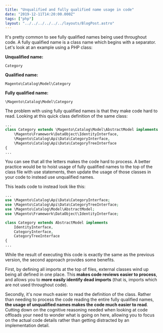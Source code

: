 ```yaml
---
title: "Unqualified and fully qualified name usage in code"
date: "2019-12-11T14:20:00.000Z"
tags: ["php"]
layout: "../../../../../../layouts/BlogPost.astro"
---
```



It's pretty common to see fully qualified names being used throughout code. A fully qualified name is a class name which begins with a separator. Let's look at an example using a PHP class:

**Unqualified name:**

`Category`

**Qualified name:**

`Magento\Catalog\Model\Category`

**Fully qualified name:**

`\Magento\Catalog\Model\Category`

The problem with using fully qualified names is that they make code hard to read. Looking at this quick class definition of the same class:

```php
...
class Category extends \Magento\Catalog\Model\AbstractModel implements
    \Magento\Framework\DataObject\IdentityInterface,
    \Magento\Catalog\Api\Data\CategoryInterface,
    \Magento\Catalog\Api\Data\CategoryTreeInterface
{
...
```

You can see that all the letters makes the code hard to process. A better practice would be to hoist usage of fully qualified names to the top of the class file with use statements, then update the usage of those classes in your code to instead use unqualified names.

This leads code to instead look like this:

```php
...
use \Magento\Catalog\Api\Data\CategoryInterface;
use \Magento\Catalog\Api\Data\CategoryTreeInterface;
use \Magento\Catalog\Model\AbstractModel;
use \Magento\Framework\DataObject\IdentityInterface;

class Category extends AbstractModel implements
    IdentityInterface,
    CategoryInterface,
    CategoryTreeInterface
{
...
```

While the result of executing this code is exactly the same as the previous version, the second approach provides some benefits.

First, by defining all imports at the top of files, external classes wind up being all defined in one place. This **makes code reviews easier to process**, and allows you to **more easily identify dead imports** (that is, imports which are not used throughout code).

Secondly, it's now much easier to read the definition of the class. Rather than needing to process the code reading the entire fully qualified names, **the usage of unqualified names makes the code much easier to read**. Cutting down on the cognitive reasoning needed when looking at code offloads your need to wonder what is going on here, allowing you to focus on the actual code details rather than getting distracted by an implementation detail.
